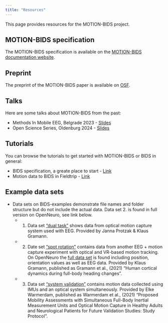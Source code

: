 ```yaml
---
title: "Resources"
---
```


This page provides resources for the MOTION-BIDS project.

## MOTION-BIDS specification
The MOTION-BIDS specification is available on the [MOTION-BIDS documentation website](https://bids-specification.readthedocs.io/en/stable/modality-specific-files/motion.html).

## Preprint
The preprint of the MOTION-BIDS paper is available on [OSF](https://osf.io/preprints/psyarxiv/w6z79).

## Talks
Here are some talks about MOTION-BIDS from the past:

- Methods In Mobile EEG, Belgrade 2023 - [Slides](https://juliuswelzel.github.io/bids_belgrade_2023/#/title-slide)
- Open Science Series, Oldenburg 2024 - [Slides](slides/2405_bidsIntro_oldenburg_welzel.pdf)

## Tutorials
You can browse the tutorials to get started with MOTION-BIDS or BIDS in general:

- BIDS specification, a greate place to start - [Link](https://bids-specification.readthedocs.io/)
- Motion data to BIDS in Fieldtrip - [Link](https://www.fieldtriptoolbox.org/example/bids_motion/)

## Example data sets
- Data sets on BIDS-examples demonstrate file names and folder structure but do not include the actual data. Data set 2. is found in full version on OpenNeuro, see link below.
  - 1. Data set ["dual task"](https://github.com/bids-standard/bids-examples/tree/master/motion_dualtask) shows data from optical motion capture system used with EEG. Provided by Janna Protzak & Klaus Gramann. 
  - 2. Date set ["spot rotation"](https://github.com/bids-standard/bids-examples/tree/master/motion_spotrotation) contains data from another EEG + motion capture experiment with optical and VR-based motion tracking. On OpenNeuro the [full data set](https://openneuro.org/datasets/ds004460/versions/1.1.0) is found including position, orientation values as well as EEG data. Provided by Klaus Gramann, published as Gramann et al., (2021) "Human cortical dynamics during full-body heading changes". 
  - 3. Data set ["system validation"](https://github.com/bids-standard/bids-examples/tree/master/motion_systemvalidation) contains motion data collected using IMUs and an optical system simultaneously. Provided by Elke Warmerdam, published as Warmerdam et al., (2021) "Proposed Mobility Assessments with Simultaneous Full-Body Inertial Measurement Units and Optical Motion Capture in Healthy Adults and Neurological Patients for Future Validation Studies: Study Protocol".
